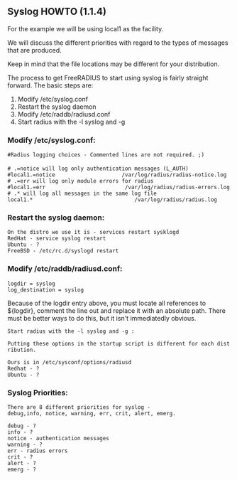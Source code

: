 ==Syslog HOWTO (1.1.4)==

For the example we will be using local1 as the facility. 

We will discuss the different priorities with regard to the types of messages that are produced.

Keep in mind that the file locations may be different for your distribution.

The process to get FreeRADIUS to start using syslog is fairly straight forward.  The basic steps are:

# Modify /etc/syslog.conf 
# Restart the syslog daemon 
# Modify /etc/raddb/radiusd.conf
# Start radius with the -l syslog and -g <facility>
 

===Modify /etc/syslog.conf:===

 #Radius logging choices - Commented lines are not required. ;)
 
 # .=notice will log only authentication messages (L_AUTH)
 #local1.=notice                     /var/log/radius/radius-notice.log
 # .=err will log only module errors for radius
 #local1.=err                         /var/log/radius/radius-errors.log
 # .* will log all messages in the same log file
 local1.*                                /var/log/radius/radius.log

===Restart the syslog daemon:===

 On the distro we use it is - services restart sysklogd
 RedHat - service syslog restart
 Ubuntu - ?
 FreeBSD - /etc/rc.d/syslogd restart


===Modify /etc/raddb/radiusd.conf:===

 logdir = syslog
 log_destination = syslog

Because of the logdir entry above, you must locate all references to ${logdir}, comment the line out and replace it with an absolute path.  There must be better ways to do this, but it isn't immediatedly obvious.


 Start radius with the -l syslog and -g <facility>:

 Putting these options in the startup script is different for each distribution.

 Ours is in /etc/sysconf/options/radiusd
 Redhat - ?
 Ubuntu - ?


===Syslog Priorities:===

 There are 8 different priorities for syslog - 
 debug,info, notice, warning, err, crit, alert, emerg.

 debug - ?
 info - ?
 notice - authentication messages
 warning - ?
 err - radius errors
 crit - ?
 alert - ?
 emerg - ?